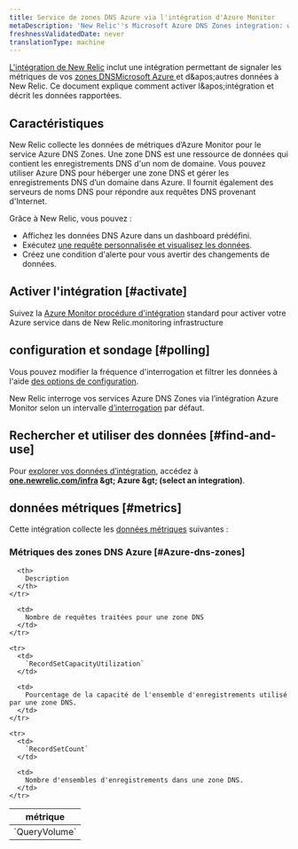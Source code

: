 ```yaml
---
title: Service de zones DNS Azure via l'intégration d'Azure Monitor
metaDescription: 'New Relic''s Microsoft Azure DNS Zones integration: what data it reports and how to enable it.'
freshnessValidatedDate: never
translationType: machine
---
```


[L'intégration de New Relic](/docs/infrastructure/introduction-infra-monitoring) inclut une intégration permettant de signaler les métriques de vos [zones DNSMicrosoft Azure ](https://azure.microsoft.com/en-us/products/dns/)et d&amp;apos;autres données à New Relic. Ce document explique comment activer l&amp;apos;intégration et décrit les données rapportées.

## Caractéristiques

New Relic collecte les données de métriques d’Azure Monitor pour le service Azure DNS Zones. Une zone DNS est une ressource de données qui contient les enregistrements DNS d'un nom de domaine. Vous pouvez utiliser Azure DNS pour héberger une zone DNS et gérer les enregistrements DNS d’un domaine dans Azure. Il fournit également des serveurs de noms DNS pour répondre aux requêtes DNS provenant d'Internet.

Grâce à New Relic, vous pouvez :

* Affichez les données DNS Azure dans un dashboard prédéfini.
* Exécutez [une requête personnalisée et visualisez les données](/docs/infrastructure/integrations-getting-started/getting-started/use-integration-data-new-relic-insights).
* Créez une condition d'alerte pour vous avertir des changements de données.

## Activer l'intégration [#activate]

Suivez la [Azure Monitor procédure d'intégration](/docs/infrastructure/microsoft-azure-integrations/azure-integrations-list/azure-monitor) standard pour activer votre Azure service dans de New Relic.monitoring infrastructure

## configuration et sondage [#polling]

Vous pouvez modifier la fréquence d'interrogation et filtrer les données à l'aide [des options de configuration](/docs/infrastructure/microsoft-azure-integrations/azure-integrations-list/azure-monitor/#settings).

New Relic interroge vos services Azure DNS Zones via l’intégration Azure Monitor selon un intervalle [d’interrogation](/docs/infrastructure/microsoft-azure-integrations/azure-integrations-list/azure-monitor/#settings) par défaut.

## Rechercher et utiliser des données [#find-and-use]

Pour [explorer vos données d’intégration](/docs/infrastructure/integrations/find-use-infrastructure-integration-data), accédez à <DNT>**[one.newrelic.com/infra](https://one.newrelic.com/infra) &amp;gt; Azure &amp;gt; (select an integration)**</DNT>.

## données métriques [#metrics]

Cette intégration collecte les [données métriques](/docs/infrastructure/integrations-getting-started/getting-started/understand-integration-data-data-types#metric) suivantes :

### Métriques des zones DNS Azure [#Azure-dns-zones]

<table>
  <thead>
    <tr>
      <th style={{ width: "300px" }}>
        métrique
      </th>

      <th>
        Description
      </th>
    </tr>
  </thead>

  <tbody>
    <tr>
      <td>
        `QueryVolume`
      </td>

      <td>
        Nombre de requêtes traitées pour une zone DNS
      </td>
    </tr>

    <tr>
      <td>
        `RecordSetCapacityUtilization`
      </td>

      <td>
        Pourcentage de la capacité de l'ensemble d'enregistrements utilisé par une zone DNS.
      </td>
    </tr>

    <tr>
      <td>
        `RecordSetCount`
      </td>

      <td>
        Nombre d'ensembles d'enregistrements dans une zone DNS.
      </td>
    </tr>
  </tbody>
</table>